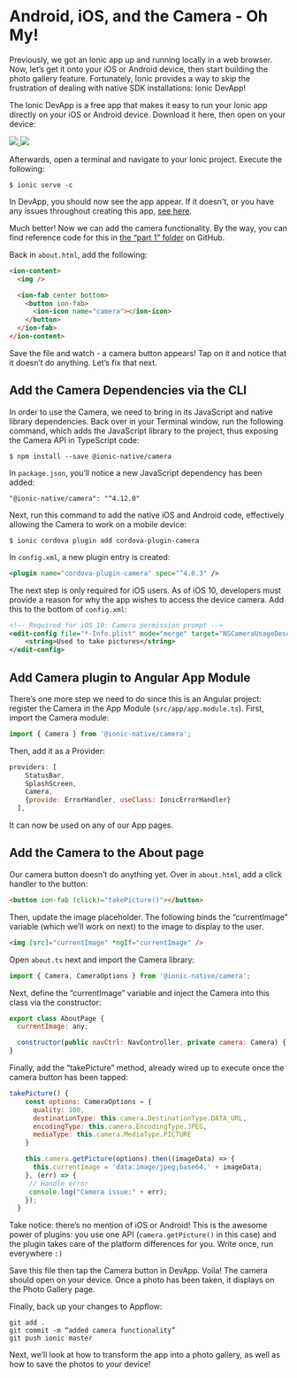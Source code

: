 # Android, iOS, and the Camera - Oh My!

Previously, we got an Ionic app up and running locally in a web browser. Now, let’s get it onto your iOS or Android device, then start building the photo gallery feature. Fortunately, Ionic provides a way to skip the frustration of dealing with native SDK installations: Ionic DevApp!

The Ionic DevApp is a free app that makes it easy to run your Ionic app directly on your iOS or Android device. Download it here, then open on your device:

<a href="https://itunes.apple.com/us/app/ionic-devapp/id1233447133?ls=1&mt=8">
  <img src={require('./_assets/img/appstore.png').default} />
</a>
<a href="https://play.google.com/store/apps/details?id=io.ionic.devapp&hl=en">
  <img src={require('./_assets/img/playstore.png').default} />
</a>

Afterwards, open a terminal and navigate to your Ionic project. Execute the following:

```shell
$ ionic serve -c
```

In DevApp, you should now see the app appear. If it doesn't, or you have any issues throughout creating this app, [see here](https://ionicframework.com/docs/pro/devapp/).

Much better! Now we can add the camera functionality. By the way, you can find reference code for this in [the “part 1” folder](https://github.com/ionic-team/photo-gallery-tutorial-ionic3/tree/master/part1) on GitHub.

Back in `about.html`, add the following:

```html
<ion-content>
  <img />

  <ion-fab center bottom>
    <button ion-fab>
      <ion-icon name="camera"></ion-icon>
    </button>
  </ion-fab>
</ion-content>
```

Save the file and watch - a camera button appears! Tap on it and notice that it doesn’t do anything. Let’s fix that next.

## Add the Camera Dependencies via the CLI

In order to use the Camera, we need to bring in its JavaScript and native library dependencies. Back over in your Terminal window, run the following command, which adds the JavaScript library to the project, thus exposing the Camera API in TypeScript code:

```shell
$ npm install --save @ionic-native/camera
```

In `package.json`, you’ll notice a new JavaScript dependency has been added:

`"@ionic-native/camera": "^4.12.0"`

Next, run this command to add the native iOS and Android code, effectively allowing the Camera to work on a mobile device:

```shell
$ ionic cordova plugin add cordova-plugin-camera
```

In `config.xml`, a new plugin entry is created:

```xml
<plugin name="cordova-plugin-camera" spec="^4.0.3" />
```

The next step is only required for iOS users. As of iOS 10, developers must provide a reason for why the app wishes to access the device camera. Add this to the bottom of `config.xml`:

```xml
<!-- Required for iOS 10: Camera permission prompt -->
<edit-config file="*-Info.plist" mode="merge" target="NSCameraUsageDescription">
    <string>Used to take pictures</string>
</edit-config>
```

## Add Camera plugin to Angular App Module

There’s one more step we need to do since this is an Angular project: register the Camera in the App Module (`src/app/app.module.ts`). First, import the Camera module:

```Javascript
import { Camera } from '@ionic-native/camera';
```

Then, add it as a Provider:

```Javascript
providers: [
    StatusBar,
    SplashScreen,
    Camera,
    {provide: ErrorHandler, useClass: IonicErrorHandler}
  ],
```

It can now be used on any of our App pages.

## Add the Camera to the About page

Our camera button doesn’t do anything yet. Over in `about.html`, add a click handler to the button:

```html
<button ion-fab (click)="takePicture()"></button>
```

Then, update the image placeholder. The following binds the “currentImage” variable (which we’ll work on next) to the image to display to the user.

```html
<img [src]="currentImage" *ngIf="currentImage" />
```

Open `about.ts` next and import the Camera library:

```Javascript
import { Camera, CameraOptions } from '@ionic-native/camera';
```

Next, define the “currentImage” variable and inject the Camera into this class via the constructor:

```Javascript
export class AboutPage {
  currentImage: any;

  constructor(public navCtrl: NavController, private camera: Camera) {
}
```

Finally, add the “takePicture” method, already wired up to execute once the camera button has been tapped:

```Javascript
takePicture() {
    const options: CameraOptions = {
      quality: 100,
      destinationType: this.camera.DestinationType.DATA_URL,
      encodingType: this.camera.EncodingType.JPEG,
      mediaType: this.camera.MediaType.PICTURE
    }

    this.camera.getPicture(options).then((imageData) => {
      this.currentImage = 'data:image/jpeg;base64,' + imageData;
    }, (err) => {
     // Handle error
     console.log("Camera issue:" + err);
    });
  }
```

Take notice: there’s no mention of iOS or Android! This is the awesome power of plugins: you use one API (`camera.getPicture()` in this case) and the plugin takes care of the platform differences for you. Write once, run everywhere `:)`

Save this file then tap the Camera button in DevApp. Voila! The camera should open on your device. Once a photo has been taken, it displays on the Photo Gallery page.

Finally, back up your changes to Appflow:

```shell
git add .
git commit -m “added camera functionality”
git push ionic master
```

Next, we’ll look at how to transform the app into a photo gallery, as well as how to save the photos to your device!
